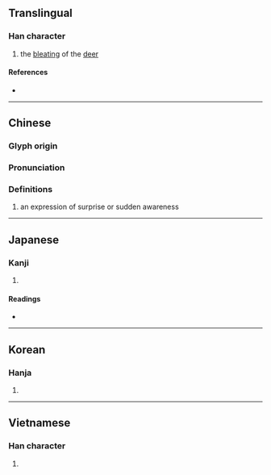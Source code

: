 {{character info/new}}
==Translingual==

===Han character===
{{Han char|rn=30|rad=口|as=05|sn=8|four=64027|canj=RVIS|ids=⿰口幼}}

# the [[bleat]]ing of the [[deer]]

====References====
* {{Han ref|kx=0181.320|dkj=03437|dj=0400.010|hdz=10610.100|uh=5466|ud=21606|bh=CBE7|bd=52199}}

----

==Chinese==
{{zh-forms}}

===Glyph origin===
{{Han etym}}

===Pronunciation===
{{zh-pron
|m=yōu
|c=jau1
|h=pfs=
|md=
|mn=
|w=
|mc=y
|oc=y
|cat=n
}}

===Definitions===
{{zh-hanzi}}

# an expression of surprise or sudden awareness
#: {{zh-x|呦！你 怎麼 也 來 了？|Hey! Fancy seeing you here.}}
#: {{zh-x|呦，飯 糊 了！|Oh no, the rice is burnt.}}

----

==Japanese==

===Kanji===
{{ja-kanji|grade=|rs=口05}}

# {{rfdef|ja|sort=口05}}

====Readings====
* {{ja-readings|on=[[ゆう]] (いう, yuu), [[ゆ]] (yu), [[おう]] (あう, oo), [[よう]] (えう,yoo)|kun=[[むせぶ]] (musebu), [[さけぶ]] (sakebu)}}

----

==Korean==

===Hanja===
{{ko-hanja|hangeul=유|rv=yu|mr=yu}}

# {{rfdef|ko|sort=口05}}

----

==Vietnamese==

===Han character===
{{vi-hantu|[[u]], [[ạo]], [[ao]], [[ào]]|rs=口05}}

# {{rfdef|vi|sort=口05}}